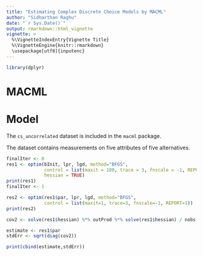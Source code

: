 ```yaml
---
title: "Estimating Complex Discrete Choice Models by MACML"
author: "Sidharthan Raghu"
date: "`r Sys.Date()`"
output: rmarkdown::html_vignette
vignette: >
  %\VignetteIndexEntry{Vignette Title}
  %\VignetteEngine{knitr::rmarkdown}
  \usepackage[utf8]{inputenc}
---
```

```r
library(dplyr)

```

# MACML


# Model

The `cs_uncorrelated` dataset is included in the `macml` package. 

The dataset contains measurements on five attributes of five alternatives.


```r
finalIter <- 0 
res1 <- optim(bInit, lpr, lgd, method="BFGS", 
              control = list(maxit = 100, trace = 3, fnscale = -1, REPORT = 1),
              hessian = TRUE)
print(res1)
finalIter <- 1
```

```r
res2 <- optim(res1$par, lpr, lgd, method="BFGS", 
              control = list(maxit=1, trace=3, fnscale=-1, REPORT=1))
print(res2)
```

```r
cov2 <- solve(res1$hessian) %*% outProd %*% solve(res1$hessian) / nobs / nobs

estimate <- res1$par
stdErr <- sqrt(diag(cov2))

print(cbind(estimate,stdErr))
```


